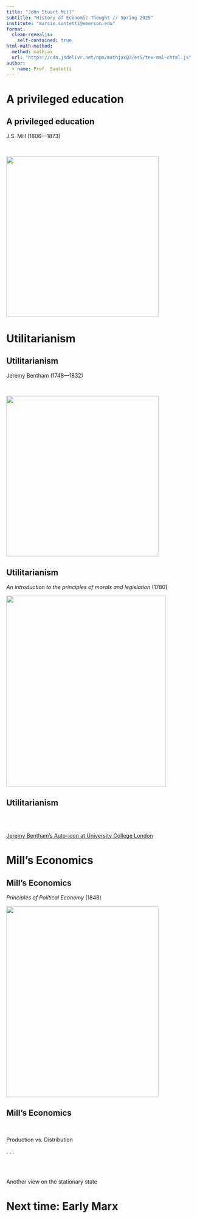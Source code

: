 ```yaml
---
title: "John Stuart Mill"
subtitle: "History of Economic Thought // Spring 2025"
institute: "marcio.santetti@emerson.edu"
format: 
  clean-revealjs:
    self-contained: true
html-math-method:
  method: mathjax
  url: "https://cdn.jsdelivr.net/npm/mathjax@3/es5/tex-mml-chtml.js"
author:
  - name: Prof. Santetti
---
```

  
# A privileged education {background-color="#62259D"}
  
  
  
## A privileged education

[J.S. Mill]{.note} (1806&mdash;1873)

<br>

![](mill.png){fig-align="left" width="400" height="420"}


# Utilitarianism {background-color="#62259D"}


## Utilitarianism

[Jeremy Bentham]{.note} (1748&mdash;1832)

<br>

![](bentham.png){fig-align="left" width="400" height="420"}

## Utilitarianism

*An introduction to the principles of morals and legislation* (1780)



![](morals.png){fig-align="center" width="420" height="500"}


## Utilitarianism

<br><br>

[[Jeremy Bentham's Auto-icon at University College London]{.link}](https://www.ucl.ac.uk/bentham-project/about-jeremy-bentham/auto-icon)



# Mill's Economics {background-color="#62259D"}

## Mill's Economics

*Principles of Political Economy* (1848)

![](principles.png){fig-align="center" width="400" height="500"}


## Mill's Economics

<br>

[Production]{.note} vs. [Distribution]{.note}

. . .


<br><br>

Another view on the [stationary state]{.note}

# Next time: Early Marx {background-color="#62259D"}